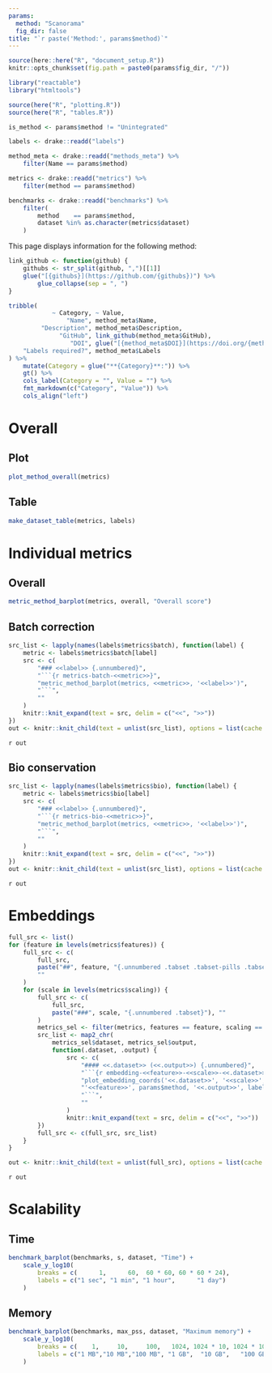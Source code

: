 ```yaml
---
params:
  method: "Scanorama"
  fig_dir: false
title: "`r paste('Method:', params$method)`"
---
```


```r
source(here::here("R", "document_setup.R"))
knitr::opts_chunk$set(fig.path = paste0(params$fig_dir, "/"))
```

```r
library("reactable")
library("htmltools")
```

```r
source(here("R", "plotting.R"))
source(here("R", "tables.R"))
```

```r
is_method <- params$method != "Unintegrated"

labels <- drake::readd("labels")

method_meta <- drake::readd("methods_meta") %>%
    filter(Name == params$method)

metrics <- drake::readd("metrics") %>%
    filter(method == params$method)

benchmarks <- drake::readd("benchmarks") %>%
    filter(
        method    == params$method,
        dataset %in% as.character(metrics$dataset)
    )
```

This page displays information for the following method:

```r
link_github <- function(github) {
    githubs <- str_split(github, ",")[[1]]
    glue("[{githubs}](https://github.com/{githubs})") %>%
        glue_collapse(sep = ", ")
}

tribble(
            ~ Category, ~ Value,
                "Name", method_meta$Name,
         "Description", method_meta$Description,
              "GitHub", link_github(method_meta$GitHub),
                 "DOI", glue("[{method_meta$DOI}](https://doi.org/{method_meta$DOI})"),
    "Labels required?", method_meta$Labels
) %>%
    mutate(Category = glue("**{Category}**:")) %>%
    gt() %>%
    cols_label(Category = "", Value = "") %>%
    fmt_markdown(c("Category", "Value")) %>%
    cols_align("left")
```

Overall
=======

Plot
----

```r
plot_method_overall(metrics)
```

Table
-----

```r
make_dataset_table(metrics, labels)
```

Individual metrics
==================

Overall
-------

```r
metric_method_barplot(metrics, overall, "Overall score")
```

Batch correction {.tabset}
----------------

```r
src_list <- lapply(names(labels$metrics$batch), function(label) {
    metric <- labels$metrics$batch[label]
    src <- c(
        "### <<label>> {.unnumbered}",
        "```{r metrics-batch-<<metric>>}",
        "metric_method_barplot(metrics, <<metric>>, '<<label>>')",
        "```",
        ""
    )
    knitr::knit_expand(text = src, delim = c("<<", ">>"))
})
out <- knitr::knit_child(text = unlist(src_list), options = list(cache = FALSE))
```

`r out`

Bio conservation {.tabset}
----------------

```r
src_list <- lapply(names(labels$metrics$bio), function(label) {
    metric <- labels$metrics$bio[label]
    src <- c(
        "### <<label>> {.unnumbered}",
        "```{r metrics-bio-<<metric>>}",
        "metric_method_barplot(metrics, <<metric>>, '<<label>>')",
        "```",
        ""
    )
    knitr::knit_expand(text = src, delim = c("<<", ">>"))
})
out <- knitr::knit_child(text = unlist(src_list), options = list(cache = FALSE))
```

`r out`

Embeddings {.tabset .tabset-pills .tabset-fade}
==========

```r
full_src <- list()
for (feature in levels(metrics$features)) {
    full_src <- c(
        full_src,
        paste("##", feature, "{.unnumbered .tabset .tabset-pills .tabset-fade}"),
        ""
    )
    for (scale in levels(metrics$scaling)) {
        full_src <- c(
            full_src,
            paste("###", scale, "{.unnumbered .tabset}"), ""
        )
        metrics_sel <- filter(metrics, features == feature, scaling == scale)
        src_list <- map2_chr(
            metrics_sel$dataset, metrics_sel$output,
            function(.dataset, .output) {
                src <- c(
                    "#### <<.dataset>> (<<.output>>) {.unnumbered}",
                    "```{r embedding-<<feature>>-<<scale>>-<<.dataset>>-<<.output>>}",
                    "plot_embedding_coords('<<.dataset>>', '<<scale>>',",
                    "'<<feature>>', params$method, '<<.output>>', labels)",
                    "```",
                    ""
                )
                knitr::knit_expand(text = src, delim = c("<<", ">>"))
        })
        full_src <- c(full_src, src_list)
    }
}

out <- knitr::knit_child(text = unlist(full_src), options = list(cache = FALSE))
```

`r out`

Scalability
===========

Time
----

```r
benchmark_barplot(benchmarks, s, dataset, "Time") +
    scale_y_log10(
        breaks = c(      1,      60,  60 * 60, 60 * 60 * 24),
        labels = c("1 sec", "1 min", "1 hour",      "1 day")
    )
```

Memory
------

```r
benchmark_barplot(benchmarks, max_pss, dataset, "Maximum memory") +
    scale_y_log10(
        breaks = c(    1,     10,     100,   1024, 1024 * 10, 1024 * 100),
        labels = c("1 MB","10 MB","100 MB", "1 GB",  "10 GB",   "100 GB")
    )
```
